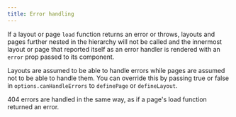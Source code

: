 ```yaml
---
title: Error handling
---
```



If a layout or page `load` function returns an error or throws, layouts and pages further nested in the hierarchy will not be called and the innermost layout or page that reported itself as an error handler is rendered with an `error` prop passed to its component.

Layouts are assumed to be able to handle errors while pages are assumed not to be able to handle them. You can override this by passing true or false in `options.canHandleErrors` to `definePage` or `defineLayout`.

404 errors are handled in the same way, as if a page's load function returned an error.


<SampleViewer code={errorExampleLayout} />
<SampleViewer url="/examples/error-handling" code={errorExamplePage} />

